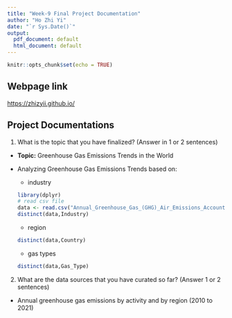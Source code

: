 ```yaml
---
title: "Week-9 Final Project Documentation"
author: "Ho Zhi Yi"
date: "`r Sys.Date()`"
output:
  pdf_document: default
  html_document: default
---
```


```r
knitr::opts_chunk$set(echo = TRUE)
```

## Webpage link

<https://zhizyii.github.io/>

## Project Documentations

1.  What is the topic that you have finalized? (Answer in 1 or 2 sentences)

-   **Topic:** Greenhouse Gas Emissions Trends in the World

-   Analyzing Greenhouse Gas Emissions Trends based on:

    -   industry

    ```r
    library(dplyr)
    # read csv file
    data <- read.csv("Annual_Greenhouse_Gas_(GHG)_Air_Emissions_Accounts.csv")
    distinct(data,Industry)
    ```

    -   region

    ```r
    distinct(data,Country)
    ```

    -   gas types

    ```r
    distinct(data,Gas_Type)
    ```

2.  What are the data sources that you have curated so far? (Answer 1 or 2 sentences)

-   Annual greenhouse gas emissions by activity and by region (2010 to 2021)
